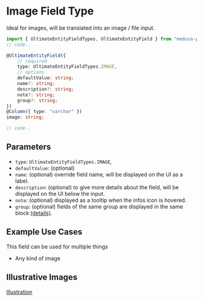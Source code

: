 # Image Field Type

Ideal for images, will be translated into an image / file input.

```ts
import { UltimateEntityFieldTypes, UltimateEntityField } from "medusa-plugin-ultimate/dist/index";
// code..

@UltimateEntityField({
    // required
    type: UltimateEntityFieldTypes.IMAGE,
    // options
    defaultValue: string;
    name?: string;
    description?: string;
    note?: string;
    group?: string;
})
@Column({ type: "varchar" })
image: string;

// code..
```

## Parameters

- `type`: `UltimateEntityFieldTypes.IMAGE`,
- `defaultValue`: (optional)
- `name`: (optional) override field name, will be displayed on the UI as a label.
- `description`: (optional) to give more details about the field, will be displayed on the UI below the input.
- `note`: (optional) displayed as a tooltip when the infos icon is hovered.
- `group`: (optional) fields of the same group are displayed in the same block [(details)](/advanced/grouping).

## Example Use Cases

This field can be used for multiple things

- Any kind of image

## Illustrative Images

[Illustration](/ultimate-entity-field-type-illustration.png)
